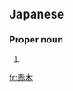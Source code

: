==Japanese==
{{ja-kanjitab|あか|き|k2=ぎ|r=y}}

===Proper noun===
{{ja-pos|あかぎ|proper}}

# {{surname|lang=ja|sort=あかぎ}}

[[fr:赤木]]